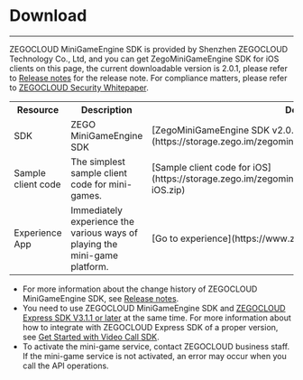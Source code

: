 # Download

- - -
ZEGOCLOUD MiniGameEngine SDK is provided by Shenzhen ZEGOCLOUD Technology Co., Ltd, and you can get ZegoMiniGameEngine SDK for iOS clients on this page, the current downloadable version is 2.0.1, please refer to [Release notes](./quick%20start/Release%20Notes.mdx) for the release note. For compliance matters, please refer to [ZEGOCLOUD Security Whitepaper](https://docs.zegocloud.com/article/15675).

<table>
  
<tbody><tr>
<th>Resource</th>
<th>Description</th>
<th>Download URL</th>
<th>References</th>
</tr>
<tr>
<td>SDK</td>
<td>ZEGO MiniGameEngine SDK</td>
<td>[ZegoMiniGameEngine SDK v2.0.1](https://storage.zego.im/zegominigame/SDK/ZegoMiniGameEngine-iOS.zip)</td>
<td>[Integrate the SDKs](./quick%20start/Integrate%20the%20SDK.mdx)</td>
</tr>
<tr>
</tr>
<tr>
<td>Sample client code</td>
<td>The simplest sample client code for mini-games.</td>
<td>[Sample client code for iOS](https://storage.zego.im/zegominigame/SDK/ZegoMiniGameEngineDemoSrc-iOS.zip)</td>
<td>[Run the sample client code for iOS](./quick%20start/run%20sample%20codes.mdx)</td>
</tr>
<tr>
<td>Experience App</td>
<td>Immediately experience the various ways of playing the mini-game platform.</td>
<td>[Go to experience](https://www.zegocloud.com/demo-apps)</td>
<td>[Experience App](./DownloadDemo.mdx)</td>
</tr>
</tbody></table>


<Note title="Note">

- For more information about the change history of ZEGOCLOUD MiniGameEngine SDK, see [Release notes](./quick%20start/Release%20Notes.mdx). 
- You need to use ZEGOCLOUD MiniGameEngine SDK and [ZEGOCLOUD Express SDK V3.1.1 or later](https://docs.zegocloud.com/article/3689) at the same time. For more information about how to integrate with ZEGOCLOUD Express SDK of a proper version, see [Get Started with Video Call SDK](https://www.zegocloud.com/docs/live-streaming/overview?platform=ios&language=objective-c). 
- To activate the mini-game service, contact ZEGOCLOUD business staff. If the mini-game service is not activated, an error may occur when you call the API operations.

</Note>
